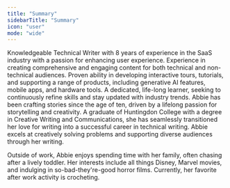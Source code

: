 ```yaml
---
title: "Summary"
sidebarTitle: "Summary"
icon: "user"
mode: "wide"
---
```


<Tabs>
  <Tab title="Professional">
    Knowledgeable Technical Writer with 8 years of experience in the SaaS industry with a passion for enhancing user experience. Experience in creating comprehensive and engaging content for both technical and non-technical audiences. Proven ability in developing interactive tours, tutorials, and supporting a range of products, including generative AI features, mobile apps, and hardware tools. A dedicated, life-long learner, seeking to continuously refine skills and stay updated with industry trends.
  </Tab>
<Tab title="Personal">
    Abbie has been crafting stories since the age of ten, driven by a lifelong passion for storytelling and creativity. A graduate of Huntingdon College with a degree in Creative Writing and Communications, she has seamlessly transitioned her love for writing into a successful career in technical writing. Abbie excels at creatively solving problems and supporting diverse audiences through her writing. 

Outside of work, Abbie enjoys spending time with her family, often chasing after a lively toddler. Her interests include all things Disney, Marvel movies, and indulging in so-bad-they're-good horror films. Currently, her favorite after work activity is crocheting.  
  </Tab>
</Tabs>
